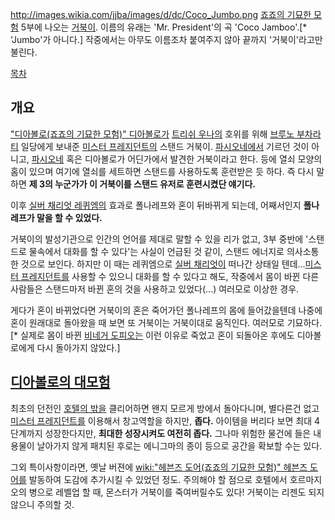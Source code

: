 http://images.wikia.com/jjba/images/d/dc/Coco_Jumbo.png
[[죠죠의 기묘한 모험]] 5부에 나오는 [[거북]]이. 이름의 유래는 'Mr. President'의 곡 'Coco Jamboo'.[* 'Jumbo'가 아니다.] 작중에서는 아무도 이름조차 붙여주지 않아 끝까지 '거북이'라고만 불린다.

[[목차]]
== 개요 ==
[["디아볼로(죠죠의 기묘한 모험)" 디아볼로]]가 [[트리쉬 우나]]의 호위를 위해 [[브루노 부차라티]] 일당에게 보내준 [[미스터 프레지던트]]의 스탠드 거북이. [[파시오네]]에서 기르던 것이 아니고, [[파시오네]] 혹은 디아볼로가 어딘가에서 발견한 거북이라고 한다. 등에 열쇠 모양의 홈이 있으며 여기에 열쇠를 세트하면 스탠드를 사용하도록 훈련받은 듯 하다. 즉 다시 말하면 '''제 3의 누군가가 이 거북이를 스탠드 유저로 훈련시켰단 얘기다.'''

이후 [[실버 채리엇 레퀴엠]]의 효과로 폴나레프와 혼이 뒤바뀌게 되는데, 어째서인지 '''폴나레프가 말을 할 수 있었다.''' 

거북이의 발성기관으로 인간의 언어를 제대로 말할 수 있을 리가 없고, 3부 중반에 '스탠드로 물속에서 대화를 할 수 있다'는 사실이 언급된 것 같이, 스탠드 에너지로 의사소통한 것으로 보인다. 하지만 이 때는 레퀴엠으로 [[실버 채리엇]]이 떠나간 상태일 텐데...[[미스터 프레지던트]]를 사용할 수 있으니 대화를 할 수 있다고 해도, 작중에서 몸이 바뀐 다른 사람들은 스탠드마저 바뀐 혼의 것을 사용하고 있었다(...) 여러모로 이상한 경우.

게다가 혼이 바뀌었다면 거북이의 혼은 죽어가던 폴나레프의 몸에 들어갔을텐데 나중에 혼이 원래대로 돌아왔을 때 보면 또 거북이는 거북이대로 움직인다. 여러모로 기묘하다.[* 실제로 몸이 바뀐 [[비네거 도피오]]는 이런 이유로 죽었고 혼이 되돌아온 후에도 디아볼로에게 다시 돌아가지 않았다.]

== [[디아볼로의 대모험]] ==
최초의 던전인 [[호텔의 밖]]을 클리어하면 왠지 모르게 방에서 돌아다니며, 별다른건 없고 [[미스터 프레지던트]]를 이용해서 창고역할을 하지만, '''좁다.''' 아이템을 버리다 보면 최대 4단계까지 성장한다지만, '''최대한 성장시켜도 여전히 좁다.'''
그나마 위험한 물건에 들은 내용물이 날아가지 않게 패치된 후로는 에니그마의 종이 등으로 공간을 확보할 수는 있다.

그외 특이사항이라면, 옛날 버젼에 [[wiki:"헤븐즈 도어(죠죠의 기묘한 모험)" 헤븐즈 도어]]를 발동하여 도감에 추가시킬 수 있었던 정도.
주의해야 할 점으로 호텔에서 호르마지오의 병으로 레벨업 할 때, 몬스터가 거북이를 죽여버릴수도 있다! 거북이는 리젠도 되지 않으니 주의할 것.
